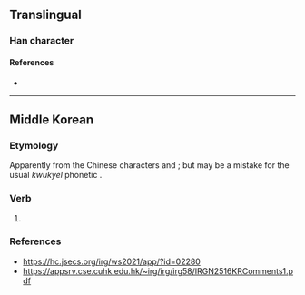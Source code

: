 {{character info}}
==Translingual==

===Han character===
{{Han char|rn=87|rad=爪|as=10|sn=14|four=||wu=ETNB|canj=BHFN|ids=⿱爲了}}

====References====
* {{Han ref|kx=0689.221|dj=1102.211|hdz=32036.111|uh=7233|ud=29235}}

----

==Middle Korean==

===Etymology===
Apparently from the Chinese characters {{m|okm|為|t=to [[do]]|pos=representing {{m|ko|ᄒᆞ다|ᄒᆞ-|tr=ho-|t=to [[do]]}}}} and {{m|okm|了|t=to be [[done]]|pos=representing {{m|okm|-ㄴ|tr=-n|pos=past tense marker}}}}; but {{m|okm|了}} may be a mistake for the usual ''kwukyel'' phonetic {{m|okm|𰆊|pos=abbreviation of {{m|okm|隱|tr=-n}}|pos=past tense marker|tr=-n}}.

===Verb===
{{head|okm|verb form}}

# {{spelling of|okm|Kwukyel|ᄒᆞᆫ|tr=hon}}

===References===
* https://hc.jsecs.org/irg/ws2021/app/?id=02280
* https://appsrv.cse.cuhk.edu.hk/~irg/irg/irg58/IRGN2516KRComments1.pdf